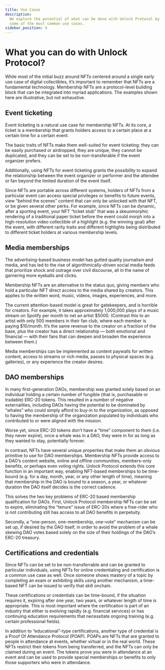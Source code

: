 ```yaml
---
title: Use Cases
description:
  We explore the potential of what can be done with Unlock Protocol by outlining
  some of the most common use cases.
sidebar_position: 4
---
```


# What you can do with Unlock Protocol?

While most of the initial buzz around NFTs centered around a single early use case of digital collectibles, it’s important to remember that NFTs are a fundamental technology. Membership NFTs are a protocol-level building block that can be integrated into myriad applications. The examples shown here are illustrative, but not exhaustive.

## Event ticketing

Event ticketing is a natural use case for membership NFTs. At its core, a ticket is a membership that grants holders access to a certain place at a certain time for a certain event.

The basic traits of NFTs make them well-suited for event ticketing: they can be easily purchased or airdropped, they are unique, they cannot be duplicated, and they can be set to be non-transferable if the event organizer prefers.

Additionally, using NFTs for event ticketing grants the possibility to expand the relationship between the event organizer or performer and the attendee or fan beyond the limited duration of the event itself.

Since NFTs are portable across different systems, holders of NFTs from a particular event can access special privileges or benefits to future events, view “behind the scenes” content that can only be unlocked with that NFT, or be given several other perks. For example, since NFTs can be dynamic, after a sporting event, your NFT “ticket stub” that was a skeuomorphic rendering of a traditional paper ticket before the event could morph into a high-resolution video collectible of a highlight (e.g. the winning goal) after the event, with different rarity traits and different highlights being distributed to different ticket holders at various membership levels.

## Media memberships

The advertising-based business model has gutted quality journalism and media, and has led to the rise of algorithmically-driven social media feeds that prioritize shock and outrage over civil discourse, all in the name of garnering more eyeballs and clicks.

Membership NFTs are an alternative to the status quo, giving members who hold a particular NFT direct access to the media shared by creators. This applies to the written word, music, videos, images, experiences, and more.

The current attention-based model is great for gatekeepers, and is horrible for creators. For example, it takes approximately 1,000,000 plays of a music stream on Spotify per month to net an artist $5000. (Contrast this to an artist with only 500 members in their fan club, where each member is paying $10/month. It’s the same revenue to the creator on a fraction of the base, plus the creator has a direct relationship — both emotional and financial — with their fans that can deepen and broaden the experience between them.)

Media memberships can be implemented as content paywalls for written content, access to streams or rich media, passes to physical spaces (e.g. galleries), or any experience the creator desires.

## DAO memberships

In many first-generation DAOs, membership was granted solely based on an individual holding a certain number of fungible (that is, purchasable or tradable) ERC-20 tokens. This resulted in a number of negative externalities, including DAOs having the potential to be dominated by “whales” who could simply afford to buy-in to the organization, as opposed to having the membership of the organization populated by individuals who contributed to or were aligned with the mission.

Worse yet, since ERC-20 tokens don’t have a “time” component to them (i.e. they never expire), once a whale was in a DAO, they were in for as long as they wanted to stay, potentially forever.

In contrast, NFTs have several unique properties that make them an obvious primitive to use for DAO memberships. Membership NFTs provide access to a DAO’s content website, online and offline communities, members-only benefits, or perhaps even voting rights. Unlock Protocol extends this core function in an important way, enabling NFT-based memberships to be time-bound (e.g. for a day, month, year, or any other length of time), meaning that membership in the DAO is bound to a season, a year, or whatever duration the DAO itself decides is the correct cadence.

This solves the two key problems of ERC-20 based membership qualification for DAOs. First, Unlock Protocol membership NFTs can be set to expire, eliminating the “tenure” issue of ERC-20s where a free-rider who is not contributing still has access to all DAO benefits in perpetuity.

Secondly, a “one-person, one-membership, one-vote” mechanism can be set up, if desired by the DAO itself, in order to avoid the problem of a whale skewing DAO votes based solely on the size of their holdings of the DAO’s ERC-20 treasury.

## Certifications and credentials

Since NFTs can be set to be non-transferrable and can be granted to particular individuals, using NFTs for online credentialing and certification is a common use case as well. Once someone shows mastery of a topic by completing an exam or exhibiting skills using another mechanism, a time-based NFT can be issued to verify that skill onchain.

These certifications or credentials can be time-bound, if the situation requires it, expiring after one year, two years, or whatever length of time is appropriate. This is most important where the certification is part of an industry that either is evolving rapidly (e.g. financial services) or has continuing education requirements that necessitate ongoing training (e.g. certain professional fields).

In addition to “educational”-type certifications, another type of credential is a Proof Of Attendance Protocol (POAP). POAPs are NFTs that are granted to people in attendance at events, whether virtual or in the real world. These NFTs restrict their tokens from being transferred, and the NFTs can only be claimed during an event. The tokens prove you were in attendance at an event and can be used to provide special memberships or benefits to only those supporters who were in attendance.
